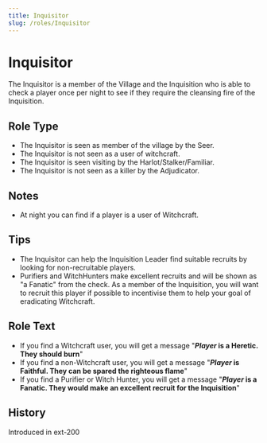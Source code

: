 ```yaml
---
title: Inquisitor
slug: /roles/Inquisitor
---
```



# Inquisitor

The Inquisitor is a member of the Village and the Inquisition who is able to check a player once per night to see if they require the cleansing fire of the Inquisition.

## Role Type

- The Inquisitor is seen as member of the village by the Seer.
- The Inquisitor is not seen as a user of witchcraft.
- The Inquisitor is seen visiting by the Harlot/Stalker/Familiar.
- The Inquisitor is not seen as a killer by the Adjudicator.

## Notes

- At night you can find if a player is a user of Witchcraft.

## Tips

- The Inquisitor can help the Inquisition Leader find suitable recruits by looking for non-recruitable players.
- Purifiers and WitchHunters make excellent recruits and will be shown as "a Fanatic" from the check. As a member of the Inquisition, you will want to recruit this player if possible to incentivise them to help your goal of eradicating Witchcraft.

## Role Text

- If you find a Witchcraft user, you will get a message "**_Player_ is a Heretic. They should burn**"
- If you find a non-Witchcraft user, you will get a message "**_Player_ is Faithful. They can be spared the righteous flame**"
- If you find a Purifier or Witch Hunter, you will get a message "**_Player_ is a Fanatic. They would make an excellent recruit for the Inquisition**"

## History

<Timeline lineColor="white">
  <Event interval="2018-01-01">Introduced in ext-200</Event>
</Timeline>
